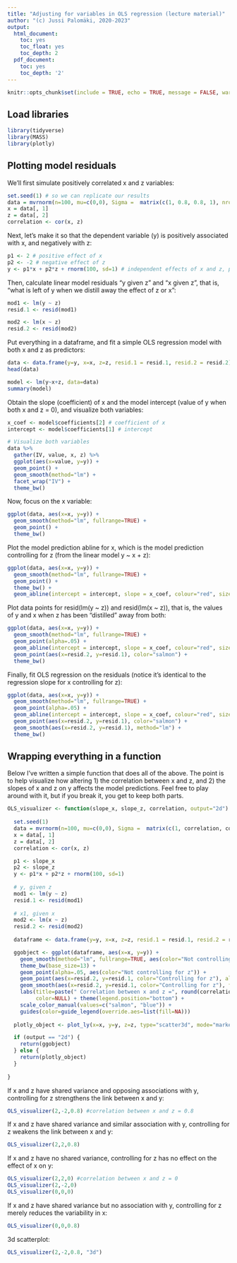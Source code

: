 ```yaml
---
title: "Adjusting for variables in OLS regression (lecture material)"
author: "(c) Jussi Palomäki, 2020-2023"
output:
  html_document:
    toc: yes
    toc_float: yes
    toc_depth: 2
  pdf_document:
    toc: yes
    toc_depth: '2'
---
```


```r
knitr::opts_chunk$set(include = TRUE, echo = TRUE, message = FALSE, warning = FALSE)
```

## Load libraries

```r
library(tidyverse)
library(MASS)
library(plotly)
```

## Plotting model residuals

We'll first simulate positively correlated x and z variables:


```r
set.seed(1) # so we can replicate our results
data = mvrnorm(n=100, mu=c(0,0), Sigma =  matrix(c(1, 0.8, 0.8, 1), nrow=2), empirical=TRUE) # 100 obs, mean = 0, correlation = 0.8 
x = data[, 1]
z = data[, 2]
correlation <- cor(x, z)
```


Next, let's make it so that the dependent variable (y) is positively associated with x, and negatively with z:


```r
p1 <- 2 # positive effect of x
p2 <- -2 # negative effect of z
y <- p1*x + p2*z + rnorm(100, sd=1) # independent effects of x and z, plus noise
```


Then, calculate linear model residuals "y given z" and "x given z", that is, "what is left of y when we distill away the effect of z or x":


```r
mod1 <- lm(y ~ z)
resid.1 <- resid(mod1)

mod2 <- lm(x ~ z)
resid.2 <- resid(mod2)
```


Put everything in a dataframe, and fit a simple OLS regression model with both x and z as predictors:


```r
data <- data.frame(y=y, x=x, z=z, resid.1 = resid.1, resid.2 = resid.2)
head(data)

model <- lm(y~x+z, data=data)
summary(model)
```


Obtain the slope (coefficient) of x and the model intercept (value of y when both x and z = 0), and visualize both variables:


```r
x_coef <- model$coefficients[2] # coefficient of x
intercept <- model$coefficients[1] # intercept

# Visualize both variables
data %>% 
  gather(IV, value, x, z) %>%
  ggplot(aes(x=value, y=y)) + 
  geom_point() + 
  geom_smooth(method="lm") + 
  facet_wrap("IV") + 
  theme_bw()
```


Now, focus on the x variable:


```r
ggplot(data, aes(x=x, y=y)) + 
  geom_smooth(method="lm", fullrange=TRUE) + 
  geom_point() +
  theme_bw()
```


Plot the model prediction abline for x, which is the model prediction controlling for z (from the linear model y ~ x + z):


```r
ggplot(data, aes(x=x, y=y)) + 
  geom_smooth(method="lm", fullrange=TRUE) + 
  geom_point() +
  theme_bw() + 
  geom_abline(intercept = intercept, slope = x_coef, colour="red", size=1)
```


Plot data points for resid(lm(y ~ z)) and resid(lm(x ~ z)), that is, the values of y and x when z has been "distilled" away from both:


```r
ggplot(data, aes(x=x, y=y)) + 
  geom_smooth(method="lm", fullrange=TRUE) + 
  geom_point(alpha=.05) +
  geom_abline(intercept = intercept, slope = x_coef, colour="red", size=1) +
  geom_point(aes(x=resid.2, y=resid.1), color="salmon") +
  theme_bw()
```


Finally, fit OLS regression on the residuals (notice it's identical to the regression slope for x controlling for z):


```r
ggplot(data, aes(x=x, y=y)) + 
  geom_smooth(method="lm", fullrange=TRUE) + 
  geom_point(alpha=.05) +
  geom_abline(intercept = intercept, slope = x_coef, colour="red", size=1) +
  geom_point(aes(x=resid.2, y=resid.1), color="salmon") +
  geom_smooth(aes(x=resid.2, y=resid.1), method="lm") +
  theme_bw()
```


## Wrapping everything in a function

Below I've written a simple function that does all of the above. The point is to help visualize how altering 1) the correlation between x and z, and 2) the slopes of x and z on y affects the model predictions. Feel free to play around with it, but if you break it, you get to keep both parts.


```r
OLS_visualizer <- function(slope_x, slope_z, correlation, output="2d") {
  
  set.seed(1)
  data = mvrnorm(n=100, mu=c(0,0), Sigma =  matrix(c(1, correlation, correlation, 1), nrow=2), empirical=TRUE)
  x = data[, 1]
  z = data[, 2]
  correlation <- cor(x, z)

  p1 <- slope_x
  p2 <- slope_z
  y <- p1*x + p2*z + rnorm(100, sd=1)
  
  # y, given z
  mod1 <- lm(y ~ z)
  resid.1 <- resid(mod1)
  
  # x1, given x
  mod2 <- lm(x ~ z)
  resid.2 <- resid(mod2)
  
  dataframe <- data.frame(y=y, x=x, z=z, resid.1 = resid.1, resid.2 = resid.2)

  ggobject <- ggplot(dataframe, aes(x=x, y=y)) + 
    geom_smooth(method="lm", fullrange=TRUE, aes(color="Not controlling for z"), fill="blue", alpha=.15) + 
    theme_bw(base_size=13) +
    geom_point(alpha=.05, aes(color="Not controlling for z")) +
    geom_point(aes(x=resid.2, y=resid.1, color="Controlling for z"), alpha=.5) +
    geom_smooth(aes(x=resid.2, y=resid.1, color="Controlling for z"), fill="red", alpha=.15, method="lm") + 
    labs(title=paste(" Correlation between x and z =", round(correlation,2), "\n", "Regression: y =", slope_x, "*x", "+", slope_z, "*z"),
         color=NULL) + theme(legend.position="bottom") + 
    scale_color_manual(values=c("salmon", "blue")) +
    guides(color=guide_legend(override.aes=list(fill=NA)))
  
  plotly_object <- plot_ly(x=x, y=y, z=z, type="scatter3d", mode="markers")

  if (output == "2d") {
    return(ggobject)
  } else {
    return(plotly_object)
  }
  
}
```


If x and z have shared variance and opposing associations with y, controlling for z strengthens the link between x and y:


```r
OLS_visualizer(2,-2,0.8) #correlation between x and z = 0.8
```


If x and z have shared variance and similar association with y, controlling for z weakens the link between x and y:


```r
OLS_visualizer(2,2,0.8)
```


If x and z have no shared variance, controlling for z has no effect on the effect of x on y: 


```r
OLS_visualizer(2,2,0) #correlation between x and z = 0
OLS_visualizer(2,-2,0)
OLS_visualizer(0,0,0)
```


If x and z have shared variance but no association with y, controlling for z merely reduces the variability in x:


```r
OLS_visualizer(0,0,0.8)
```


3d scatterplot:


```r
OLS_visualizer(2,-2,0.8, "3d")

```
